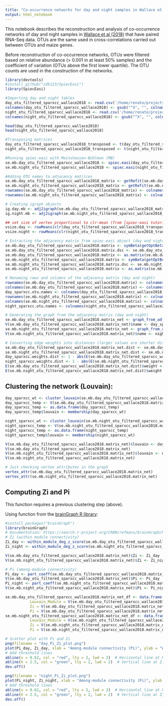 ```yaml
---
title: "Co-occurrence networks for day and night samples in Wallace et al (2018) with paired RNA-Seq"
output: html_notebook
---
```


This notebook describes the reconstruction and analysis of co-occurrence networks of day and night samples in [Wallace et al (2018)](https://apsjournals.apsnet.org/doi/10.1094/PBIOMES-02-18-0008-R) that have paired RNA-Seq data.
OTUs are the same used in cross-correlations carried out between OTUs and maize genes.

Before reconstruction of co-occurrence networks, OTUs were filtered based on relative abundance (> 0.001 in at least 50% samples) and the coefficient of variation (OTUs above the first lower quartile).
The OTU counts are used in the construction of the networks.

```r
library(devtools)
#install_github("zdk123/SpiecEasi")
library(SpiecEasi)
```

```r
#Importing day and night tables
day_otu_filtered_sparxcc_wallace2018 <- read.csv('/home/renato/projects/fapesp_bepe_pd/microbiome/filtered_otu_table_day_filtered_rel_abund_cv_filtered.tsv', sep='\t', header=TRUE, row.names=1)
colnames(day_otu_filtered_sparxcc_wallace2018) <- gsub("^X", "", colnames(day_otu_filtered_sparxcc_wallace2018))
night_otu_filtered_sparxcc_wallace2018 <- read.csv('/home/renato/projects/fapesp_bepe_pd/microbiome/filtered_otu_table_night_filtered_rel_abund_cv_filtered.tsv', sep='\t', header=TRUE, row.names=1)
colnames(night_otu_filtered_sparxcc_wallace2018) <- gsub("^X", "", colnames(night_otu_filtered_sparxcc_wallace2018))

head(day_otu_filtered_sparxcc_wallace2018)
head(night_otu_filtered_sparxcc_wallace2018)

#Transposing matrices
day_otu_filtered_sparxcc_wallace2018_transposed <- t(day_otu_filtered_sparxcc_wallace2018)
night_otu_filtered_sparxcc_wallace2018_transposed <- t(night_otu_filtered_sparxcc_wallace2018)

#Running spiec-easi with Meinshausen-Bühlman (MB)
se.mb.day_otu_filtered_sparxcc_wallace2018 <- spiec.easi(day_otu_filtered_sparxcc_wallace2018_transposed, method='mb', lambda.min.ratio=1e-2, nlambda=20, pulsar.params=list(rep.num=50, ncores=8))
se.mb.night_otu_filtered_sparxcc_wallace2018 <- spiec.easi(night_otu_filtered_sparxcc_wallace2018_transposed, method='mb', lambda.min.ratio=1e-2, nlambda=20, pulsar.params=list(rep.num=50, ncores=8))

#Adding OTU names to adjacency matrices
se.mb.day_otu_filtered_sparxcc_wallace2018_matrix <- getRefit(se.mb.day_otu_filtered_sparxcc_wallace2018)
se.mb.night_otu_filtered_sparxcc_wallace2018_matrix <- getRefit(se.mb.night_otu_filtered_sparxcc_wallace2018)
rownames(se.mb.day_otu_filtered_sparxcc_wallace2018_matrix) <- colnames(day_otu_filtered_sparxcc_wallace2018_transposed)
rownames(se.mb.night_otu_filtered_sparxcc_wallace2018_matrix) <- colnames(night_otu_filtered_sparxcc_wallace2018_transposed)

# Creating igraph objects
ig.day.mb <- adj2igraph(se.mb.day_otu_filtered_sparxcc_wallace2018_matrix, vertex.attr=list(name=rownames(se.mb.day_otu_filtered_sparxcc_wallace2018_matrix)))
ig.night.mb <- adj2igraph(se.mb.night_otu_filtered_sparxcc_wallace2018_matrix, vertex.attr=list(name=rownames(se.mb.night_otu_filtered_sparxcc_wallace2018_matrix)))

## set size of vertex proportional to clr-mean (from [spiec-easi tutorial](https://github.com/zdk123/SpiecEasi))
vsize.day <- rowMeans(clr(day_otu_filtered_sparxcc_wallace2018_transposed, 1))+6
vsize.night <- rowMeans(clr(night_otu_filtered_sparxcc_wallace2018_transposed, 1))+6

# Extracting the adjacency matrix from spiec.easi object (day and night)
se.mb.day_otu_filtered_sparxcc_wallace2018.matrix <- symBeta(getOptBeta(se.mb.day_otu_filtered_sparxcc_wallace2018), mode='maxabs')
se.mb.day_otu_filtered_sparxcc_wallace2018.matrix.dsc <- se.mb.day_otu_filtered_sparxcc_wallace2018.matrix
se.mb.day_otu_filtered_sparxcc_wallace2018.matrix <- as.matrix(se.mb.day_otu_filtered_sparxcc_wallace2018.matrix)
se.mb.night_otu_filtered_sparxcc_wallace2018.matrix <- symBeta(getOptBeta(se.mb.night_otu_filtered_sparxcc_wallace2018), mode='maxabs')
se.mb.night_otu_filtered_sparxcc_wallace2018.matrix.dsc <- se.mb.night_otu_filtered_sparxcc_wallace2018.matrix
se.mb.night_otu_filtered_sparxcc_wallace2018.matrix <- as.matrix(se.mb.night_otu_filtered_sparxcc_wallace2018.matrix)

# Renaming rows and columns of the adjacency matrix (day and night)
rownames(se.mb.day_otu_filtered_sparxcc_wallace2018.matrix) <- colnames(day_otu_filtered_sparxcc_wallace2018_transposed)
colnames(se.mb.day_otu_filtered_sparxcc_wallace2018.matrix) <- colnames(day_otu_filtered_sparxcc_wallace2018_transposed)
day_sparxcc.otu.names <- colnames(day_otu_filtered_sparxcc_wallace2018_transposed)
rownames(se.mb.night_otu_filtered_sparxcc_wallace2018.matrix) <- colnames(night_otu_filtered_sparxcc_wallace2018_transposed)
colnames(se.mb.night_otu_filtered_sparxcc_wallace2018.matrix) <- colnames(night_otu_filtered_sparxcc_wallace2018_transposed)
night_sparxcc.otu.names <- colnames(night_otu_filtered_sparxcc_wallace2018_transposed)

# Generating the graph from the adjacency matrix (day and night)
se.mb.day_otu_filtered_sparxcc_wallace2018.matrix_net <- graph_from_adjacency_matrix(se.mb.day_otu_filtered_sparxcc_wallace2018.matrix, mode = c("undirected"), weighted = TRUE, diag = FALSE)
V(se.mb.day_otu_filtered_sparxcc_wallace2018.matrix_net)$name <- day_sparxcc.otu.names
se.mb.night_otu_filtered_sparxcc_wallace2018.matrix_net <- graph_from_adjacency_matrix(se.mb.night_otu_filtered_sparxcc_wallace2018.matrix, mode = c("undirected"), weighted = TRUE, diag = FALSE)
V(se.mb.night_otu_filtered_sparxcc_wallace2018.matrix_net)$name <- night_sparxcc.otu.names

# Converting edge weights into distances (larger values are shorter distances)
se.mb.day_otu_filtered_sparxcc_wallace2018.matrix_net.dist <- se.mb.day_otu_filtered_sparxcc_wallace2018.matrix_net
se.mb.night_otu_filtered_sparxcc_wallace2018.matrix_net.dist <- se.mb.night_otu_filtered_sparxcc_wallace2018.matrix_net
day_sparxcc.weights.dist <- 1 - abs(E(se.mb.day_otu_filtered_sparxcc_wallace2018.matrix_net.dist)$weight)
night_sparxcc.weights.dist <- 1 - abs(E(se.mb.night_otu_filtered_sparxcc_wallace2018.matrix_net.dist)$weight)
E(se.mb.day_otu_filtered_sparxcc_wallace2018.matrix_net.dist)$weight <- day_sparxcc.weights.dist
E(se.mb.night_otu_filtered_sparxcc_wallace2018.matrix_net.dist)$weight <- night_sparxcc.weights.dist
```

## Clustering the network (Louvain):

```r
day_sparxcc_wt <- cluster_louvain(se.mb.day_otu_filtered_sparxcc_wallace2018.matrix_net, weights = E(se.mb.day_otu_filtered_sparxcc_wallace2018.matrix_net.dist)$weight)
day_sparxcc_temp <- V(se.mb.day_otu_filtered_sparxcc_wallace2018.matrix_net)$name
day_sparxcc_temp <- as.data.frame(day_sparxcc_temp)
day_sparxcc_temp$louvain <- membership(day_sparxcc_wt)

night_sparxcc_wt <- cluster_louvain(se.mb.night_otu_filtered_sparxcc_wallace2018.matrix_net, weights = E(se.mb.night_otu_filtered_sparxcc_wallace2018.matrix_net.dist)$weight)
night_sparxcc_temp <- V(se.mb.night_otu_filtered_sparxcc_wallace2018.matrix_net)$name
night_sparxcc_temp <- as.data.frame(night_sparxcc_temp)
night_sparxcc_temp$louvain <- membership(night_sparxcc_wt)

V(se.mb.day_otu_filtered_sparxcc_wallace2018.matrix_net)$louvain <- day_sparxcc_temp$louvain
V(se.mb.day_otu_filtered_sparxcc_wallace2018.matrix_net)
V(se.mb.night_otu_filtered_sparxcc_wallace2018.matrix_net)$louvain <- night_sparxcc_temp$louvain
V(se.mb.night_otu_filtered_sparxcc_wallace2018.matrix_net)

# Just checking vertex attributes in the graph
vertex_attr(se.mb.day_otu_filtered_sparxcc_wallace2018.matrix_net)
vertex_attr(se.mb.night_otu_filtered_sparxcc_wallace2018.matrix_net)
```


## Computing Zi and Pi

This function requires a previous clustering step (above).

Using function from the [brainGraph R library](https://cran.r-project.org/web/packages/brainGraph/index.html):


```r
#install.packages("brainGraph")
library(brainGraph)
# Documentation: https://search.r-project.org/CRAN/refmans/brainGraph/html/vertex_roles.html
# Zi (within module connectivity)
Zi_day <- within_module_deg_z_score(se.mb.day_otu_filtered_sparxcc_wallace2018.matrix_net, V(se.mb.day_otu_filtered_sparxcc_wallace2018.matrix_net)$louvain)
Zi_night <- within_module_deg_z_score(se.mb.night_otu_filtered_sparxcc_wallace2018.matrix_net, V(se.mb.night_otu_filtered_sparxcc_wallace2018.matrix_net)$louvain)

V(se.mb.day_otu_filtered_sparxcc_wallace2018.matrix_net)$Zi <- Zi_day
V(se.mb.night_otu_filtered_sparxcc_wallace2018.matrix_net)$Zi <- Zi_night

# Pi (among-module connectivity)
Pi_day <- part_coeff(se.mb.day_otu_filtered_sparxcc_wallace2018.matrix_net, V(se.mb.day_otu_filtered_sparxcc_wallace2018.matrix_net)$louvain)
V(se.mb.day_otu_filtered_sparxcc_wallace2018.matrix_net)$Pi <- Pi_day
Pi_night <- part_coeff(se.mb.night_otu_filtered_sparxcc_wallace2018.matrix_net, V(se.mb.night_otu_filtered_sparxcc_wallace2018.matrix_net)$louvain)
V(se.mb.night_otu_filtered_sparxcc_wallace2018.matrix_net)$Pi <- Pi_night

se.mb.day_otu_filtered_sparxcc_wallace2018.matrix_net_df <- data.frame(Node = V(se.mb.day_otu_filtered_sparxcc_wallace2018.matrix_net)$name,
           Louvain_Module = V(se.mb.day_otu_filtered_sparxcc_wallace2018.matrix_net)$louvain,
           Zi = V(se.mb.day_otu_filtered_sparxcc_wallace2018.matrix_net)$Zi,
           Pi = V(se.mb.day_otu_filtered_sparxcc_wallace2018.matrix_net)$Pi)
se.mb.night_otu_filtered_sparxcc_wallace2018.matrix_net_df <- data.frame(Node = V(se.mb.night_otu_filtered_sparxcc_wallace2018.matrix_net)$name,
           Louvain_Module = V(se.mb.night_otu_filtered_sparxcc_wallace2018.matrix_net)$louvain,
           Zi = V(se.mb.night_otu_filtered_sparxcc_wallace2018.matrix_net)$Zi,
           Pi = V(se.mb.night_otu_filtered_sparxcc_wallace2018.matrix_net)$Pi)

# Scatter plot with Pi and Zi
png(filename = "day_Pi_Zi_plot.png")
plot(Pi_day, Zi_day, xlab = "Among-module connectivity (Pi)", ylab = "Within-module degree z-score (Zi)")
# Add threshold lines
abline(v = 0.62, col = "red", lty = 2, lwd = 2)  # Horizontal line at Pi = 0.62
abline(h = 2.5, col = "green", lty = 2, lwd = 2)  # Vertical line at Zi = 2.5
dev.off()

png(filename = "night_Pi_Zi_plot.png")
plot(Pi_night, Zi_night, xlab = "Among-module connectivity (Pi)", ylab = "Within-module degree z-score (Zi)")
# Add threshold lines
abline(v = 0.62, col = "red", lty = 2, lwd = 2)  # Horizontal line at Pi = 0.62
abline(h = 2.5, col = "green", lty = 2, lwd = 2)  # Vertical line at Zi = 2.5
dev.off()
```

